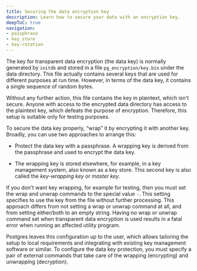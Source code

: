 ```yaml
---
title: Securing the data encryption key
description: Learn how to secure your data with an encryption key.
deepToC: true
navigation: 
- passphrase
- key_store
- key-rotation
---
```


The key for transparent data encryption (the data key) is normally generated by `initdb` and stored in a file `pg_encryption/key.bin` under the data directory. This file actually contains several keys that are used for different purposes at run time. However, in terms of the data key, it contains a single sequence of random bytes.

Without any further action, this file contains the key in plaintext, which isn't secure. Anyone with access to the encrypted data directory has access to the plaintext key, which defeats the purpose of encryption. Therefore, this setup is suitable only for testing purposes.

To secure the data key properly, “wrap” it by encrypting it with another key. Broadly, you can use two approaches to arrange this:

- Protect the data key with a passphrase. A wrapping key is derived from the passphrase and used to encrypt the data key.

- The wrapping key is stored elsewhere, for example, in a key management system, also known as a key store. This second key is also called the *key-wrapping key* or *master key*.

If you don't want key wrapping, for example for testing, then you must set the wrap and unwrap commands to the special value `-`. This setting specifies to use the key from the file without further processing. This approach differs from not setting a wrap or unwrap command at all, and from setting either/both to an empty string. Having no wrap or unwrap command set when transparent data encryption is used results in a fatal error when running an affected utility program.

Postgres leaves this configuration up to the user, which allows tailoring the setup to local requirements and integrating with existing key management software or similar. To configure the data key protection, you must specify a pair of external commands that take care of the wrapping (encrypting) and unwrapping (decryption).
